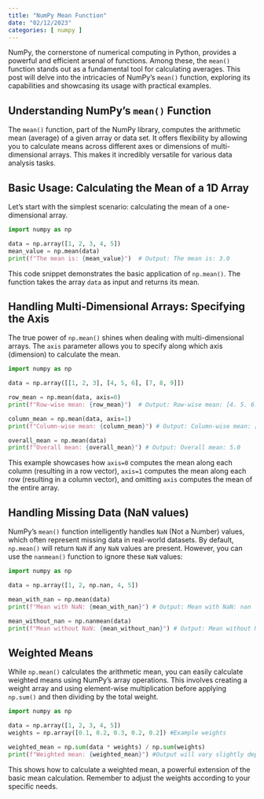 ```yaml
---
title: "NumPy Mean Function"
date: "02/12/2023"
categories: [ numpy ]
---
```



NumPy, the cornerstone of numerical computing in Python, provides a powerful and efficient arsenal of functions. Among these, the `mean()` function stands out as a fundamental tool for calculating averages.  This post will delve into the intricacies of NumPy's `mean()` function, exploring its capabilities and showcasing its usage with practical examples.

## Understanding NumPy's `mean()` Function

The `mean()` function, part of the NumPy library, computes the arithmetic mean (average) of a given array or data set.  It offers flexibility by allowing you to calculate means across different axes or dimensions of multi-dimensional arrays.  This makes it incredibly versatile for various data analysis tasks.


## Basic Usage: Calculating the Mean of a 1D Array

Let's start with the simplest scenario: calculating the mean of a one-dimensional array.

```python
import numpy as np

data = np.array([1, 2, 3, 4, 5])
mean_value = np.mean(data)
print(f"The mean is: {mean_value}")  # Output: The mean is: 3.0
```

This code snippet demonstrates the basic application of `np.mean()`. The function takes the array `data` as input and returns its mean.


## Handling Multi-Dimensional Arrays: Specifying the Axis

The true power of `np.mean()` shines when dealing with multi-dimensional arrays.  The `axis` parameter allows you to specify along which axis (dimension) to calculate the mean.

```python
import numpy as np

data = np.array([[1, 2, 3], [4, 5, 6], [7, 8, 9]])

row_mean = np.mean(data, axis=0)
print(f"Row-wise mean: {row_mean}")  # Output: Row-wise mean: [4. 5. 6.]

column_mean = np.mean(data, axis=1)
print(f"Column-wise mean: {column_mean}") # Output: Column-wise mean: [2. 5. 8.]

overall_mean = np.mean(data)
print(f"Overall mean: {overall_mean}") # Output: Overall mean: 5.0
```

This example showcases how `axis=0` computes the mean along each column (resulting in a row vector), `axis=1` computes the mean along each row (resulting in a column vector), and omitting `axis` computes the mean of the entire array.


## Handling Missing Data (NaN values)

NumPy's `mean()` function intelligently handles `NaN` (Not a Number) values, which often represent missing data in real-world datasets. By default, `np.mean()` will return `NaN` if any `NaN` values are present.  However, you can use the `nanmean()` function to ignore these `NaN` values:


```python
import numpy as np

data = np.array([1, 2, np.nan, 4, 5])

mean_with_nan = np.mean(data)
print(f"Mean with NaN: {mean_with_nan}") # Output: Mean with NaN: nan

mean_without_nan = np.nanmean(data)
print(f"Mean without NaN: {mean_without_nan}") # Output: Mean without NaN: 3.0
```


##  Weighted Means

While `np.mean()` calculates the arithmetic mean, you can easily calculate weighted means using NumPy's array operations.  This involves creating a weight array and using element-wise multiplication before applying `np.sum()` and then dividing by the total weight.


```python
import numpy as np

data = np.array([1, 2, 3, 4, 5])
weights = np.array([0.1, 0.2, 0.3, 0.2, 0.2]) #Example weights

weighted_mean = np.sum(data * weights) / np.sum(weights)
print(f"Weighted mean: {weighted_mean}") #Output will vary slightly depending on your weights

```

This shows how to calculate a weighted mean, a powerful extension of the basic mean calculation.  Remember to adjust the weights according to your specific needs.

